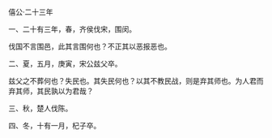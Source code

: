 

僖公·二十三年

一、二十有三年，春，齐侯伐宋，围闵。

伐国不言围邑，此其言围何也？不正其以恶报恶也。

二、夏，五月，庚寅，宋公兹父卒。

兹父之不葬何也？失民也。其失民何也？以其不教民战，则是弃其师也。为人君而弃其师，其民孰以为君哉？

三、秋，楚人伐陈。

四、冬，十有一月，杞子卒。

